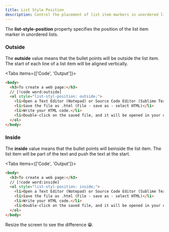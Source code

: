 ```yaml
---
title: List Style Position
description: Control the placement of list item markers in unordered lists using the list-style-position property.
---
```


The **list-style-position** property specifies the position of the list item marker in unordered lists.

### Outside

The **outside** value means that the bullet points will be outside the list item. The start of each line of a list item will be aligned vertically.

<Tabs items={['Code', 'Output']}>
<Tab value="Code">

```html
<body>
  <h3>To create a web page:</h3>
  // [!code word:outside]
  <ol style="list-styl-position: outside;">
    <li>Open a Text Editor (Notepad) or Source Code Editor (Sublime Text) program.</li>
    <li>Save the file as .html (File - save as - select HTML)</li>
    <li>Write your HTML code.</li>
    <li>Double-click on the saved file, and it will be opened in your default browser.</li>
  </ol>
</body>
```

</Tab>
<Tab value="Output">

<OrderedList position="outside" listStyle="position" />

</Tab>
</Tabs>

### Inside

The **inside** value means that the bullet points will beinside the list item. The list item will be part of the text and push the text at the start.

<Tabs items={['Code', 'Output']}>
<Tab value="Code">

```html
<body>
  <h3>To create a web page:</h3>
  // [!code word:inside]
  <ol style="list-styl-position: inside;">
    <li>Open a Text Editor (Notepad) or Source Code Editor (Sublime Text) program.</li>
    <li>Save the file as .html (File - save as - select HTML)</li>
    <li>Write your HTML code.</li>
    <li>Double-click on the saved file, and it will be opened in your default browser.</li>
  </ol>
</body>
```

</Tab>
<Tab value="Output">

<OrderedList position="inside" listStyle="position" />

</Tab>
</Tabs>

<Callout>
Resize the screen to see the difference 😁.
</Callout>
